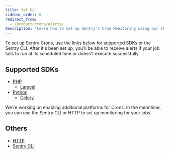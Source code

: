 ```yaml
---
title: Set Up
sidebar_order: 0
redirect_from:
  - /product/crons/alerts/
description: "Learn how to set up Sentry's Cron Monitoring using our CLI, HTTP, and supported SDKs."
---
```


To set up Sentry Crons, use the links below for supported SDKs or the Sentry CLI. After it's been set up, you'll be able to receive alerts if your job fails to run at its scheduled time or doesn't execute successfully.

## Supported SDKs

- [PHP](/platforms/php/crons/)
  - [Laravel](/platforms/php/guides/laravel/crons/)
- [Python](/platforms/python/crons/)
  - [Celery](/platforms/python/guides/celery/crons/)

<Alert level="note" title="Don't see your platform?">

We're working on enabling additional platforms for Crons. In the meantime, you can use the Sentry CLI or HTTP to set up monitoring for your jobs.

</Alert>

## Others

- [HTTP](/product/crons/getting-started/http/)
- [Sentry CLI](/product/crons/getting-started/cli/)
